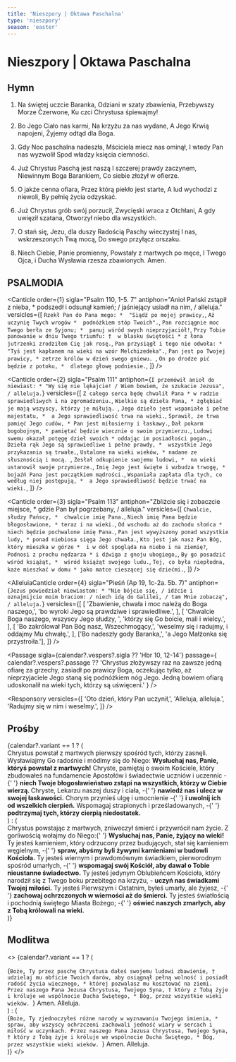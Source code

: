 ```yaml
---
title: 'Nieszpory | Oktawa Paschalna'
type: 'nieszpory'
season: 'easter'
---
```


# Nieszpory | Oktawa Paschalna

<OpeningVersicle />

## Hymn

1. Na świętej uczcie Baranka,
   Odziani w szaty zbawienia,
   Przebywszy Morze Czerwone,
   Ku czci Chrystusa śpiewajmy!

2. Bo Jego Ciało nas karmi,
   Na krzyżu za nas wydane,
   A Jego Krwią napojeni,
   Żyjemy odtąd dla Boga.

3. Gdy Noc paschalna nadeszła,
   Mściciela miecz nas ominął,
   I wtedy Pan nas wyzwolił
   Spod władzy księcia ciemności.

4. Już Chrystus Paschą jest naszą
   I szczerej prawdy zaczynem,
   Niewinnym Boga Barankiem,
   Co siebie złożył w ofierze.

5. O jakże cenna ofiara,
   Przez którą piekło jest starte,
   A lud wychodzi z niewoli,
   By pełnię życia odzyskać.

6. Już Chrystus grób swój porzucił,
   Zwycięski wraca z Otchłani,
   A gdy uwięził szatana,
   Otworzył niebo dla wszystkich.

7. O stań się, Jezu, dla duszy
   Radością Paschy wieczystej
   I nas, wskrzeszonych Twą mocą,
   Do swego przyłącz orszaku.

8. Niech Ciebie, Panie promienny,
   Powstały z martwych po męce,
   I Twego Ojca, i Ducha
   Wysławia rzesza zbawionych. Amen.

## PSALMODIA

<Canticle
  order={1}
  sigla="Psalm 110, 1-5. 7"
  antiphon="Anioł Pański zstąpił z nieba, * podszedł i odsunął kamień; / jaśniejący usiadł na nim, / alleluja."
  versicles={[
    `Rzekł Pan do Pana mego: * 
"Siądź po mojej prawicy,`,
    `Aż uczynię Twych wrogów * 
podnóżkiem stóp Twoich".`,
    `Pan rozciągnie moc Twego berła ze Syjonu; * 
panuj wśród swych nieprzyjaciół!`,
    `Przy Tobie panowanie w dniu Twego triumfu: † 
w blasku świętości *
z łona jutrzenki zrodziłem Cię jak rosę.`,
    `Pan przysiągł i tego nie odwoła: *
"Tyś jest kapłanem na wieki na wzór Melchizedeka".`,
    `Pan jest po Twojej prawicy, *
zetrze królów w dzień swego gniewu. `,
    `On po drodze pić będzie z potoku, * 
dlatego głowę podniesie.`,
  ]}
/>

<Canticle
  order={2}
  sigla="Psalm 111"
  antiphon={`I przemówił anioł do niewiast: * "Wy się nie lękajcie! / Wiem bowiem, że szukacie Jezusa", / alleluja.`}
  versicles={[
    `Z całego serca będę chwalił Pana *
w radzie sprawiedliwych i na zgromadzeniu.`,
    `Wielkie są dzieła Pana, *
zgłębiać je mają wszyscy, którzy je miłują. `,
    `Jego dzieło jest wspaniałe i pełne majestatu, * 
a Jego sprawiedliwość trwa na wieki.`,
    `Sprawił, że trwa pamięć Jego cudów, *
Pan jest miłosierny i łaskawy.`,
    `Dał pokarm bogobojnym, *
pamiętać będzie wiecznie o swoim przymierzu.`,
    `Ludowi swemu okazał potęgę dzieł swoich *
oddając im posiadłości pogan.`,
    `Dzieła rąk Jego są sprawiedliwe i pełne prawdy, * 
wszystkie Jego przykazania są trwałe,`,
    `Ustalone na wieki wieków, *
nadane ze słusznością i mocą. `,
    `Zesłał odkupienie swojemu ludowi, * 
na wieki ustanowił swoje przymierze.`,
    `Imię Jego jest święte i wzbudza trwogę, *
bojaźń Pana jest początkiem mądrości.`,
    `Wspaniała zapłata dla tych, co według niej postępują, * 
a Jego sprawiedliwość będzie trwać na wieki.`,
  ]}
/>

<Canticle
  order={3}
  sigla="Psalm 113"
  antiphon="Zbliżcie się i zobaczcie miejsce, * gdzie Pan był pogrzebany, / alleluja."
  versicles={[
    `Chwalcie, słudzy Pańscy, * 
chwalcie imię Pana.`,
    `Niech imię Pana będzie błogosławione, *
teraz i na wieki.`,
    `Od wschodu aż do zachodu słońca * 
niech będzie pochwalone imię Pana.`,
    `Pan jest wywyższony ponad wszystkie ludy, *
ponad niebiosa sięga Jego chwała.`,
    `Kto jest jak nasz Pan Bóg, który mieszka w górze * 
i w dół spogląda na niebo i na ziemię?`,
    `Podnosi z prochu nędzarza *
i dźwiga z gnoju ubogiego,`,
    `By go posadzić wśród książąt, * 
wśród książąt swojego ludu.`,
    `Tej, co była niepłodna, każe mieszkać w domu *
jako matce cieszącej się dziećmi.`,
  ]}
/>

<AlleluiaCanticle
  order={4}
  sigla="Pieśń (Ap 19, 1c-2a. 5b. 7)"
  antiphon={`Jezus powiedział niewiastom: * "Nie bójcie się, / idźcie i oznajmijcie moim braciom: / niech idą do Galilei, / tam Mnie zobaczą", / alleluja.`}
  versicles={[
    [
      'Zbawienie, chwała i moc należą do Boga naszego,',
      'bo wyroki Jego są prawdziwe i sprawiedliwe.',
    ],
    [
      'Chwalcie Boga naszego, wszyscy Jego słudzy, ',
      'którzy się Go boicie, mali i wielcy.',
    ],
    [
      'Bo zakrólował Pan Bóg nasz, Wszechmogący,',
      'weselmy się i radujmy, i oddajmy Mu chwałę.',
    ],
    ['Bo nadeszły gody Baranka,', 'a Jego Małżonka się przystroiła.'],
  ]}
/>

<Passage
  sigla={calendar?.vespers?.sigla ?? 'Hbr 10, 12-14'}
  passage={
    calendar?.vespers?.passage ??
    'Chrystus złożywszy raz na zawsze jedną ofiarę za grzechy, zasiadł po prawicy Boga, oczekując tylko, aż nieprzyjaciele Jego staną się podnóżkiem nóg Jego. Jedną bowiem ofiarą udoskonalił na wieki tych, którzy są uświęceni.'
  }
/>

<Responsory
  versicles={[
    'Oto dzień, który Pan uczynił,',
    'Alleluja, alleluja.',
    'Radujmy się w nim i weselmy.',
  ]}
/>

<Magnificat antiphon="Kiedy spojrzały, * zauważyły, że kamień już był odsunięty: / a był bardzo wielki, / alleluja." />

## Prośby

<List>
  {calendar?.variant == 1 ? (
    <div className="space-y-2">
      <ListItem>
        Chrystus powstał z martwych pierwszy spośród tych, którzy zasnęli.
        Wysławiajmy Go radośnie i módlmy się do Niego:
        <b>Wysłuchaj nas, Panie, któryś powstał z martwych!</b>
      </ListItem>
      <ListItem>
        Chryste, pamiętaj o swoim Kościele, który zbudowałeś na fundamencie
        Apostołów i świadectwie uczniów i uczennic -{' '}
        <b>
          niech Twoje błogosławieństwo zstąpi na wszystkich, którzy w Ciebie
          wierzą.
        </b>
      </ListItem>
      <ListItem>
        Chryste, Lekarzu naszej duszy i ciała, -{' '}
        <b>nawiedź nas i ulecz w swojej łaskawości.</b>
      </ListItem>
      <ListItem>
        Chorym przynieś ulgę i umocnienie -{' '}
        <b>i uwolnij ich od wszelkich cierpień.</b>
      </ListItem>
      <ListItem>
        Wspomagaj strapionych i prześladowanych, -{' '}
        <b>podtrzymaj tych, którzy cierpią niedostatek.</b>
      </ListItem>
    </div>
  ) : (
    <div className="space-y-2">
      <ListItem>
        Chrystus powstając z martwych, zniweczył śmierć i przywrócił nam życie.
        Z gorliwością wołajmy do Niego:{' '}
        <b>Wysłuchaj nas, Panie, żyjący na wieki!</b>
      </ListItem>
      <ListItem>
        Ty jesteś kamieniem, który odrzucony przez budujących, stał się
        kamieniem węgielnym, -{' '}
        <b>spraw, abyśmy byli żywymi kamieniami w budowli Kościoła.</b>
      </ListItem>
      <ListItem>
        Ty jesteś wiernym i prawdomównym świadkiem, pierworodnym spośród
        umarłych, -{' '}
        <b>wspomagaj swój Kościół, aby dawał o Tobie nieustanne świadectwo.</b>
      </ListItem>
      <ListItem>
        Ty jesteś jedynym Oblubieńcem Kościoła, który narodził się z Twego boku
        przebitego na krzyżu, - <b>uczyń nas świadkami Twojej miłości.</b>
      </ListItem>
      <ListItem>
        Ty jesteś Pierwszym i Ostatnim, byłeś umarły, ale żyjesz, -{' '}
        <b> zachowaj ochrzczonych w wierności aż do śmierci.</b>
      </ListItem>
      <ListItem>
        Ty jesteś światłością i pochodnią świętego Miasta Bożego; -{' '}
        <b>oświeć naszych zmarłych, aby z Tobą królowali na wieki.</b>
      </ListItem>
    </div>
  )}
</List>

<CustomIntercessions />

<KyrieEleison />

<LordsPrayer />

## Modlitwa


<>
  {calendar?.variant == 1 ? (
    <div>
      {`Boże, Ty przez paschę Chrystusa dałeś swojemu ludowi zbawienie, † udzielaj mu obficie Twoich darów, aby osiągnął pełną wolność i posiadł radość życia wiecznego, * której pozwalasz mu kosztować na ziemi. Przez naszego Pana Jezusa Chrystusa, Twojego Syna, † który z Tobą żyje i króluje we wspólnocie Ducha Świętego, * Bóg, przez wszystkie wieki wieków. `}
      <R>Amen. Alleluja.</R>
    </div>
  ) : (
    <div>
      {`Boże, Ty zjednoczyłeś różne narody w wyznawaniu Twojego imienia, * spraw, aby wszyscy ochrzczeni zachowali jedność wiary w sercach i miłość w uczynkach. Przez naszego Pana Jezusa Chrystusa, Twojego Syna, † który z Tobą żyje i króluje we wspólnocie Ducha Świętego, * Bóg, przez wszystkie wieki wieków. `}
      <R>Amen. Alleluja.</R>
    </div>
  )}
</>

<BlessingAndConcludingVersicle />

<SalveRegina />
